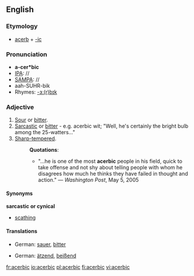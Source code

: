 ==English==
===Etymology===
*[[acerb]] + [[-ic]]

===Pronunciation===
*'''a-cer*bic'''
*[[IPA]]: //
*[[SAMPA]]: //
*aah-SUHR-bik
*Rhymes: [[Rhymes:English:-ɜː(r)bɪk|-ɜː(r)bɪk]]

===Adjective===
{{en-adj}}
#[[sour|Sour]] or [[bitter]].
#[[sarcastic|Sarcastic]] or [[bitter]] - e.g. acerbic wit; "Well, he's certainly the bright bulb among the 25-watters..."
#[[sharp-tempered|Sharp-tempered]].
#:'''Quotations''':
#:*"...he is one of the most '''acerbic''' people in his field, quick to take offense and not shy about telling people with whom he disagrees how much he thinks they have failed in thought and action." &mdash; ''Washington Post'', May 5, 2005

====Synonyms====
'''sarcastic or cynical'''
*[[scathing]]

====Translations====
{{trans-top|sour or bitter}}
*German: [[sauer]], [[bitter]]
{{trans-mid}}
{{trans-bottom}}

{{trans-top|sarcastic or cynical}}
*German: [[ätzend]], [[beißend]]
{{trans-mid}}
{{trans-bottom}}

[[fr:acerbic]]
[[io:acerbic]]
[[pl:acerbic]]
[[fi:acerbic]]
[[vi:acerbic]]